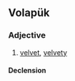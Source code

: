 ==Volapük==

===Adjective===
{{head|vo|adjective}}

# [[velvet]], [[velvety]]

====Declension====
{{vo-decl-adj}}